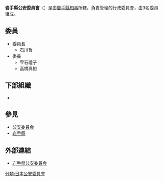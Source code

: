{{Infobox Govt Agency
  | agency_name     = 岩手縣公安委員會
  | nativename      = {{lang|ja|岩手県公安委員会}}{{ja}}<br>{{lang|ja|いわてけんこうあんいいんかい}}
  | nativename_r    = Iwate Prefectural Public Safety Commission{{en}}
  | jurisdiction    = [[File:Flag_of_Iwate_Prefecture.svg|20px]] [[岩手縣|岩手縣]]
  | seal            = 
  | seal_width      = 
  | seal_caption    = 
  | logo            = 
  | logo_width      = 
  | logo_caption    = 
  | formed          = 
  | preceding1      = 
  | preceding2      =
  | dissolved       = 
  | superseding     = 
  | employees       = 3人
  | budget          = 
  | minister1_name  = 
  | minister1_pfo   = 
  | minister2_name  = 
  | minister2_pfo   =
  | chief1_title    = 委員長
  | chief1          = 石川哲
  | chief2_title    = 
  | chief2          = 
  | chief3_title    = 
  | chief3          = 
  | parent_agency   = [[岩手縣知事|岩手縣知事]]
  | child1_agency   = {{link-jp|岩手縣警察|岩手県警察|岩手縣警察}}
  | child2_agency   = 
  | child3_agency   = 
  | child4_agency   = 
  | child5_agency   = 
  | child6_agency   = 
  | child7_agency   = 
  | child8_agency   = 
  | child9_agency   = 
  | keydocument1    = 
  | keydocument2    =
  | picture         = Iwate Prefectural PD.JPG
  | picture_width   = 250px
  | picture_caption = 岩手縣警察本部廳舍
  | headquarters    = {{JPN}}<br/>[[岩手縣|岩手縣]][[盛岡市|盛岡市]]内丸8番10號
  | website         = [http://www2.pref.iwate.jp/~hp0801/ 岩手県公安委員会]
  | footnotes       = 
}}
'''岩手縣公安委員會'''（{{jpn|j=岩手県公安委員会|hg=いわてけんこうあんいいんかい|rm=Iwateken Kō'an-i'inkai}}）是由[[岩手縣知事|岩手縣知事]]所轄，負責管理{{link-jp|岩手縣警察|岩手県警察|岩手縣警察}}的行政委員會，由3名委員組成。

== 委員 ==
*委員長
**石川哲
*委員
**雫石禮子
**高橋真裕

== 下部組織 ==
*{{link-jp|岩手縣警察|岩手県警察|岩手縣警察}}

== 參見 ==
*[[公安委員会|公安委員会]]
*[[岩手縣|岩手縣]]

== 外部連結 ==
*[http://www2.pref.iwate.jp/~hp0801/ 岩手県公安委員会] {{Wayback|url=http://www2.pref.iwate.jp/~hp0801/ |date=20161221155407 }}
{{日本都道府縣公安委員會}}
[[分類:日本公安委員會|分類:日本公安委員會]]